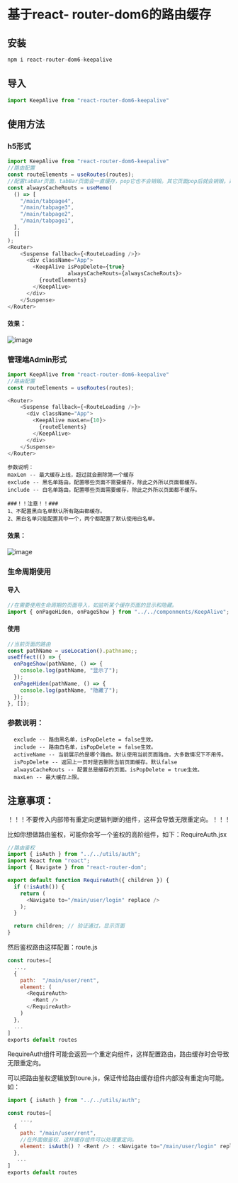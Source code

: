 
<Meta title="Others/RouteCache" />

# 基于react- router-dom6的路由缓存
## 安装
```js
npm i react-router-dom6-keepalive
```
## 导入
```js
import KeepAlive from "react-router-dom6-keepalive"
```
## 使用方法
### h5形式
```js
import KeepAlive from "react-router-dom6-keepalive"
//路由配置
const routeElements = useRoutes(routes);
//配置tabBar页面，tabBar页面会一直缓存，pop它也不会销毁。其它页面pop后就会销毁。达到类似微信小程序的路由效果。
const alwaysCacheRouts = useMemo(
  () => [
    "/main/tabpage4",
    "/main/tabpage3",
    "/main/tabpage2",
    "/main/tabpage1",
  ],
  []
);
<Router>
    <Suspense fallback={<RouteLoading />}>
      <div className="App">
        <KeepAlive isPopDelete={true}
                   alwaysCacheRouts={alwaysCacheRouts}>
          {routeElements}
        </KeepAlive>
      </div>
    </Suspense>
</Router>
```
#### 效果：
![image](https://github.com/ponyorange/react-router-dom6-keepalive/blob/master/demoGif/h5.GIF?raw=true)
### 管理端Admin形式
```js
import KeepAlive from "react-router-dom6-keepalive"
//路由配置
const routeElements = useRoutes(routes);

<Router>
    <Suspense fallback={<RouteLoading />}>
      <div className="App">
        <KeepAlive maxLen={10}>
          {routeElements}
        </KeepAlive>
      </div>
    </Suspense>
</Router>
```
```
参数说明：
maxLen -- 最大缓存上线，超过就会删除第一个缓存
exclude -- 黑名单路由。配置哪些页面不需要缓存，除此之外所以页面都缓存。
include -- 白名单路由。配置哪些页面需要缓存，除此之外所以页面都不缓存。

###！！注意！！###
1、不配置黑白名单默认所有路由都缓存。
2、黑白名单只能配置其中一个，两个都配置了默认使用白名单。
```
#### 效果：
![image](https://github.com/ponyorange/react-router-dom6-keepalive/blob/master/demoGif/admin.GIF?raw=true)

### 生命周期使用
#### 导入
```js
//在需要使用生命周期的页面导入，如监听某个缓存页面的显示和隐藏。
import { onPageHiden, onPageShow } from "../../componments/KeepAlive";
```
#### 使用
```js
//当前页面的路由
const pathName = useLocation().pathname;;
useEffect(() => {
  onPageShow(pathName, () => {
    console.log(pathName, "显示了");
  });
  onPageHiden(pathName, () => {
    console.log(pathName, "隐藏了");
  });
}, []);
```
### 参数说明：
```
  exclude -- 路由黑名单，isPopDelete = false生效。
  include -- 路由白名单，isPopDelete = false生效。
  activeName -- 当前展示的是哪个路由。默认使用当前页面路由，大多数情况下不用传。
  isPopDelete -- 返回上一页时是否删除当前页面缓存。默认false
  alwaysCacheRouts -- 配置总是缓存的页面。isPopDelete = true生效。
  maxLen -- 最大缓存上限。
```
## 注意事项：

！！！不要传入内部带有重定向逻辑判断的组件，这样会导致无限重定向。！！！

比如你想做路由鉴权，可能你会写一个鉴权的高阶组件，如下：RequireAuth.jsx

```js
//路由鉴权
import { isAuth } from "../../utils/auth";
import React from "react";
import { Navigate } from "react-router-dom";

export default function RequireAuth({ children }) {
  if (!isAuth()) {
    return (
      <Navigate to="/main/user/login" replace />
    );
  }

  return children; // 验证通过，显示页面
}
```
然后鉴权路由这样配置：route.js
```js
const routes=[
  ...,
  {
    path:  "/main/user/rent",
    element: (
      <RequireAuth>
        <Rent />
      </RequireAuth>
    )
  },
  ...
]
exports default routes
```
RequireAuth组件可能会返回一个重定向组件，这样配置路由，路由缓存时会导致无限重定向。

可以把路由鉴权逻辑放到toure.js，保证传给路由缓存组件内部没有重定向可能。如：
```js
import { isAuth } from "../../utils/auth";

const routes=[
    ...,
  {
    path: "/main/user/rent",
    //在外面做鉴权，这样缓存组件可以处理重定向。
    element: isAuth() ? <Rent /> : <Navigate to="/main/user/login" replace />
  },
   ...
]
exports default routes
```

